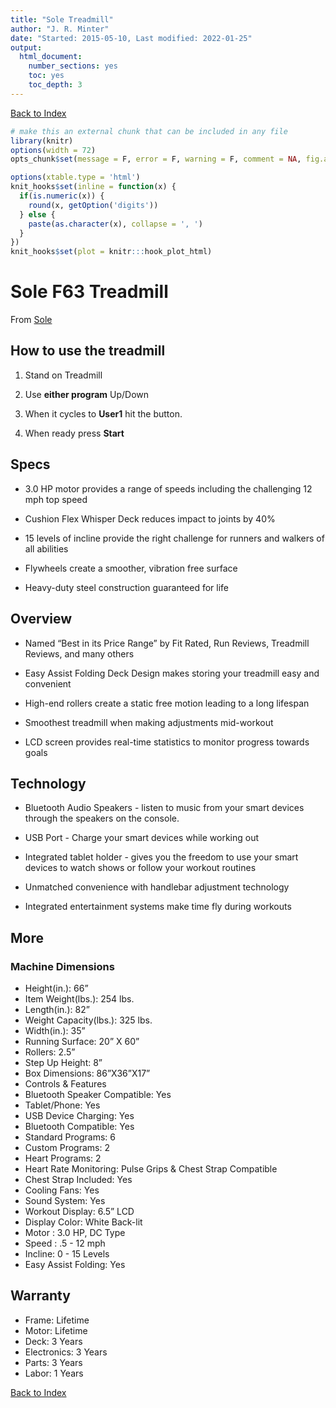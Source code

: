 ```yaml
---
title: "Sole Treadmill"
author: "J. R. Minter"
date: "Started: 2015-05-10, Last modified: 2022-01-25"
output:
  html_document:
    number_sections: yes
    toc: yes
    toc_depth: 3
---
```

[Back to Index](./README.html)

```r
# make this an external chunk that can be included in any file
library(knitr)
options(width = 72)
opts_chunk$set(message = F, error = F, warning = F, comment = NA, fig.align = 'center', dpi = 100, tidy = F, cache.path = '.cache/', fig.path = 'figure/')

options(xtable.type = 'html')
knit_hooks$set(inline = function(x) {
  if(is.numeric(x)) {
    round(x, getOption('digits'))
  } else {
    paste(as.character(x), collapse = ', ')
  }
})
knit_hooks$set(plot = knitr:::hook_plot_html)
```





# Sole F63 Treadmill

From [Sole](https://www.soletreadmills.com/treadmills/f63-sole-treadmill)

## How to use the treadmill

1. Stand on Treadmill

2. Use **either program** Up/Down

3. When it cycles to **User1** hit the button.

4. When ready press **Start**

## Specs

-   3.0 HP motor provides a range of speeds including the challenging 12 mph top speed

-   Cushion Flex Whisper Deck reduces impact to joints by 40%

-   15 levels of incline provide the right challenge for runners and walkers of all abilities

-   Flywheels create a smoother, vibration free surface

-   Heavy-duty steel construction guaranteed for life


## Overview

-   Named “Best in its Price Range” by Fit Rated, Run Reviews, Treadmill Reviews,
    and many others
-   Easy Assist Folding Deck Design makes storing your treadmill easy and
    convenient
-   High-end rollers create a static free motion leading to a long lifespan

-   Smoothest treadmill when making adjustments mid-workout

-   LCD screen provides real-time statistics to monitor progress towards goals

## Technology

-   Bluetooth Audio Speakers - listen to music from your smart devices through
    the speakers on the console.
    
-   USB Port - Charge your smart devices while working out

-   Integrated tablet holder - gives you the freedom to use your smart devices
    to watch shows or follow your workout routines
    
-   Unmatched convenience with handlebar adjustment technology

-   Integrated entertainment systems make time fly during workouts

## More

### Machine Dimensions

- Height(in.): 66"
- Item Weight(lbs.): 254 lbs.
- Length(in.): 82"
- Weight Capacity(lbs.): 325 lbs.
- Width(in.): 35"
- Running Surface: 20" X 60"
- Rollers: 2.5"
- Step Up Height: 8"
- Box Dimensions: 86"X36"X17"
- Controls & Features
- Bluetooth Speaker Compatible: Yes
- Tablet/Phone: Yes
- USB Device Charging: Yes
- Bluetooth Compatible: Yes
- Standard Programs: 6
- Custom Programs: 2
- Heart Programs: 2
- Heart Rate Monitoring: Pulse Grips & Chest Strap Compatible
- Chest Strap Included: Yes
- Cooling Fans: Yes
- Sound System: Yes
- Workout Display: 6.5" LCD
- Display Color: White Back-lit
- Motor : 3.0 HP, DC Type
- Speed : .5 - 12 mph
- Incline: 0 - 15 Levels
- Easy Assist Folding: Yes

## Warranty

- Frame: Lifetime
- Motor: Lifetime
- Deck: 3 Years
- Electronics: 3 Years
- Parts: 3 Years
- Labor: 1 Years


[Back to Index](./README.html)
